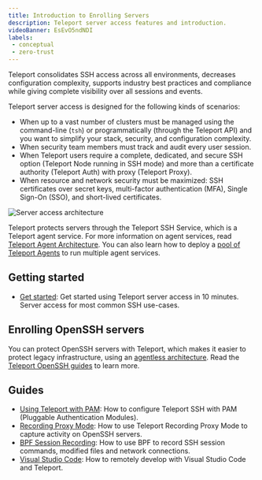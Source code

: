```yaml
---
title: Introduction to Enrolling Servers
description: Teleport server access features and introduction.
videoBanner: EsEvO5ndNDI
labels:
 - conceptual
 - zero-trust
---
```


Teleport consolidates SSH access across all environments, decreases
configuration complexity, supports industry best practices and compliance while
giving complete visibility over all sessions and events.

Teleport server access is designed for the following kinds of scenarios:

- When up to a vast number of clusters must be managed using the command-line (`tsh`) or programmatically (through the Teleport API) and you want to simplify your stack, security, and configuration complexity.
- When security team members must track and audit every user session. 
- When Teleport users require a complete, dedicated, and secure SSH option (Teleport Node running in SSH mode) and more than a certificate authority (Teleport Auth) with proxy (Teleport Proxy).
- When resource and network security must be maximized: SSH certificates over secret keys, multi-factor authentication (MFA), Single Sign-On (SSO), and short-lived certificates.

![Server access architecture](../../../img/server-access/architecture.png)

Teleport protects servers through the Teleport SSH Service, which is a Teleport
agent service. For more information on agent services, read [Teleport Agent
Architecture](../../reference/architecture/agents.mdx). You can also learn how to deploy a
[pool of Teleport Agents](../enroll-resources/agents/agents.mdx) to run multiple agent
services.

## Getting started

- [Get started](getting-started.mdx): Get started using Teleport server access
  in 10 minutes. Server access for most common SSH use-cases.

## Enrolling OpenSSH servers

You can protect OpenSSH servers with Teleport, which makes it easier to protect
legacy infrastructure, using an [agentless architecture](openssh/openssh-agentless.mdx).
Read the [Teleport OpenSSH guides](openssh/openssh.mdx) to learn more.

## Guides

- [Using Teleport with PAM](./guides/ssh-pam.mdx): How to configure Teleport SSH with PAM (Pluggable Authentication Modules).
- [Recording Proxy Mode](./guides/recording-proxy-mode.mdx): How to use Teleport Recording Proxy Mode to capture activity on OpenSSH servers.
- [BPF Session Recording](./guides/bpf-session-recording.mdx): How to use BPF to record SSH session commands, modified files and network connections.
- [Visual Studio Code](./guides/vscode.mdx): How to remotely develop with Visual Studio Code and Teleport.
